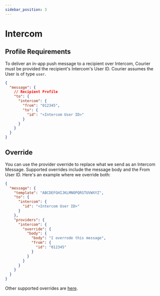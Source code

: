```yaml
---
sidebar_position: 3
---
```


# Intercom

## Profile Requirements

To deliver an in-app push message to a recipient over Intercom, Courier must be provided the recipient's Intercom's User ID. Courier assumes the User is of type `user`.

```json title=JSON
{
  "message": {
    // Recipient Profile
    "to": {
      "intercom": {
        "from": "012345",
        "to": {
          "id": "<Intercom User ID>"
        }
      }
    }
  }
}
```

## Override

You can use the provider override to replace what we send as an Intercom Message. Supported overrides include the message body and the From User ID. Here's an example where we override both:

```json title=JSON
{
  "message": {
    "template": "ABCDEFGHIJKLMNOPQRSTUVWXYZ",
    "to": {
      "intercom": {
        "id": "<Intercom User ID>"
      }
    },
    "providers": {
      "intercom": {
        "override": {
          "body": {
            "body": "I overrode this message",
            "from": {
              "id": "012345"
            }
          }
        }
      }
    }
  }
}
```

Other supported overrides are [here](https://developers.intercom.com/intercom-api-reference/reference#admin-initiated-conversation).
